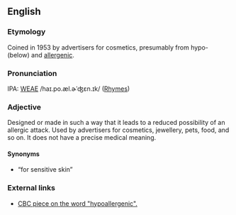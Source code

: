 ==English==

===Etymology===
Coined in 1953 by advertisers for cosmetics, presumably from hypo- (below) and [[allergenic]].

===Pronunciation===
IPA: [[WEAE]] /haɪ.po.æl.ɚˈʤɛn.ɪk/ ([[Rhymes:English:-ɛn.ɪk|Rhymes]])

===Adjective===
Designed or made in such a way that it leads to a reduced possibility of an allergic attack. Used by advertisers for cosmetics, jewellery, pets, food, and so on.  It does not have a precise medical meaning.

====Synonyms====
* &ldquo;for sensitive skin&rdquo;

===External links===
* [http://www.cbc.ca/consumers/market/microscope/micro_2000/hypoallergenic.html CBC piece on the word "hypoallergenic".]